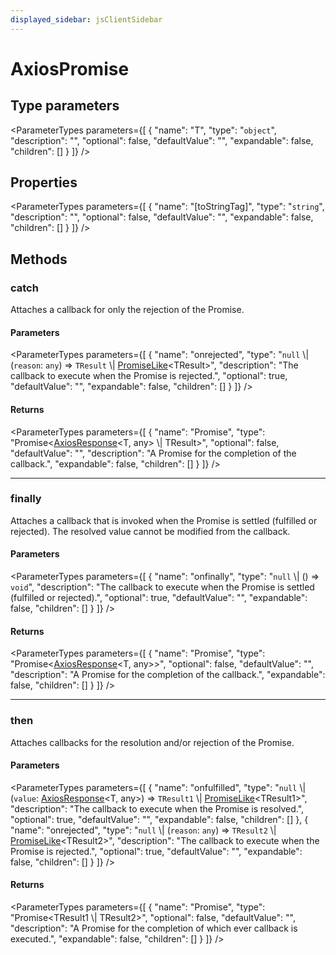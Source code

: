 ```yaml
---
displayed_sidebar: jsClientSidebar
---
```



# AxiosPromise

## Type parameters

<ParameterTypes parameters={[
  {
    "name": "T",
    "type": "`object`",
    "description": "",
    "optional": false,
    "defaultValue": "",
    "expandable": false,
    "children": []
  }
]} />

## Properties

<ParameterTypes parameters={[
  {
    "name": "[toStringTag]",
    "type": "`string`",
    "description": "",
    "optional": false,
    "defaultValue": "",
    "expandable": false,
    "children": []
  }
]} />

## Methods

### catch

Attaches a callback for only the rejection of the Promise.

#### Parameters

<ParameterTypes parameters={[
  {
    "name": "onrejected",
    "type": "`null` \\| (`reason`: `any`) => `TResult` \\| [PromiseLike](internal.PromiseLike.mdx)&#60;TResult&#62;",
    "description": "The callback to execute when the Promise is rejected.",
    "optional": true,
    "defaultValue": "",
    "expandable": false,
    "children": []
  }
]} />

#### Returns

<ParameterTypes parameters={[
  {
    "name": "Promise",
    "type": "Promise&#60;[AxiosResponse](internal.AxiosResponse.mdx)&#60;T, any&#62; \\| TResult&#62;",
    "optional": false,
    "defaultValue": "",
    "description": "A Promise for the completion of the callback.",
    "expandable": false,
    "children": []
  }
]} />

___

### finally

Attaches a callback that is invoked when the Promise is settled (fulfilled or rejected). The
resolved value cannot be modified from the callback.

#### Parameters

<ParameterTypes parameters={[
  {
    "name": "onfinally",
    "type": "`null` \\| () => `void`",
    "description": "The callback to execute when the Promise is settled (fulfilled or rejected).",
    "optional": true,
    "defaultValue": "",
    "expandable": false,
    "children": []
  }
]} />

#### Returns

<ParameterTypes parameters={[
  {
    "name": "Promise",
    "type": "Promise&#60;[AxiosResponse](internal.AxiosResponse.mdx)&#60;T, any&#62;&#62;",
    "optional": false,
    "defaultValue": "",
    "description": "A Promise for the completion of the callback.",
    "expandable": false,
    "children": []
  }
]} />

___

### then

Attaches callbacks for the resolution and/or rejection of the Promise.

#### Parameters

<ParameterTypes parameters={[
  {
    "name": "onfulfilled",
    "type": "`null` \\| (`value`: [AxiosResponse](internal.AxiosResponse.mdx)&#60;T, any&#62;) => `TResult1` \\| [PromiseLike](internal.PromiseLike.mdx)&#60;TResult1&#62;",
    "description": "The callback to execute when the Promise is resolved.",
    "optional": true,
    "defaultValue": "",
    "expandable": false,
    "children": []
  },
  {
    "name": "onrejected",
    "type": "`null` \\| (`reason`: `any`) => `TResult2` \\| [PromiseLike](internal.PromiseLike.mdx)&#60;TResult2&#62;",
    "description": "The callback to execute when the Promise is rejected.",
    "optional": true,
    "defaultValue": "",
    "expandable": false,
    "children": []
  }
]} />

#### Returns

<ParameterTypes parameters={[
  {
    "name": "Promise",
    "type": "Promise&#60;TResult1 \\| TResult2&#62;",
    "optional": false,
    "defaultValue": "",
    "description": "A Promise for the completion of which ever callback is executed.",
    "expandable": false,
    "children": []
  }
]} />
